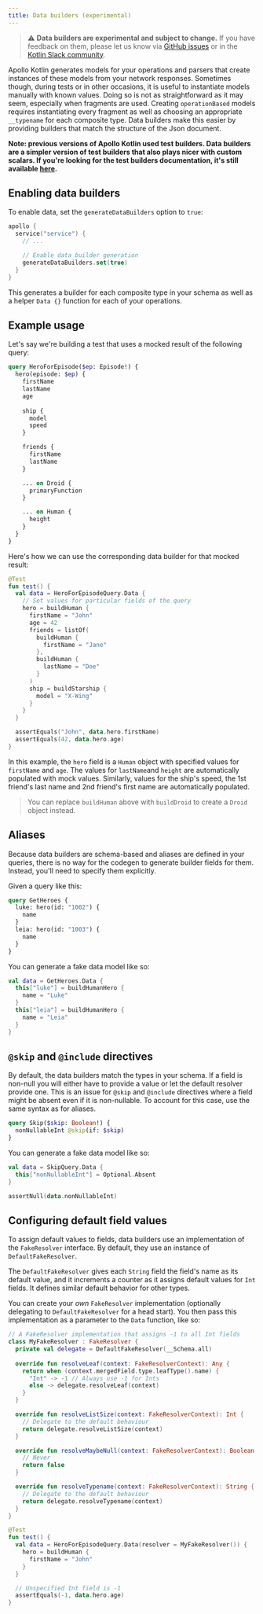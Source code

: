 ```yaml
---
title: Data builders (experimental)
---
```


> ⚠️ **Data builders are experimental and subject to change.** If you have feedback on them, please let us know via [GitHub issues](https://github.com/apollographql/apollo-android/issues/new?assignees=&labels=Type%3A+Bug&template=bug_report.md&title=[Data%20Builders]) or in the [Kotlin Slack community](https://slack.kotl.in/).

Apollo Kotlin generates models for your operations and parsers that create instances of these models from your network responses. Sometimes though, during tests or in other occasions, it is useful to instantiate models manually with known values. Doing so is not as straightforward as it may seem, especially when fragments are used. Creating `operationBased` models requires instantiating every fragment as well as choosing an appropriate `__typename` for each composite type. Data builders make this easier by providing builders that match the structure of the Json document.

__Note: previous versions of Apollo Kotlin used test builders. Data builders are a simpler version of test builders that also plays nicer with custom scalars. If you're looking for the test builders documentation, it's still available [here](./test-builders).__

## Enabling data builders

To enable data, set the `generateDataBuilders` option to `true`:

```kotlin title="build.gradle[.kts]"
apollo {
  service("service") {
    // ...

    // Enable data builder generation
    generateDataBuilders.set(true)
  }
}
```

This generates a builder for each composite type in your schema as well as a helper `Data {}` function for each of your operations.

## Example usage

Let's say we're building a test that uses a mocked result of the following query:

```graphql
query HeroForEpisode($ep: Episode!) {
  hero(episode: $ep) {
    firstName
    lastName
    age
    
    ship {
      model
      speed
    }

    friends {
      firstName
      lastName
    }

    ... on Droid {
      primaryFunction
    }

    ... on Human {
      height
    }
  }
}
```

Here's how we can use the corresponding data builder for that mocked result:

```kotlin
@Test
fun test() {
  val data = HeroForEpisodeQuery.Data {
    // Set values for particular fields of the query
    hero = buildHuman {
      firstName = "John"
      age = 42
      friends = listOf(
        buildHuman {
          firstName = "Jane"
        }, 
        buildHuman {
          lastName = "Doe"
        }
      )
      ship = buildStarship {
        model = "X-Wing"
      }
    }
  }

  assertEquals("John", data.hero.firstName)
  assertEquals(42, data.hero.age)
}
```

In this example, the `hero` field is a `Human` object with specified values for `firstName` and `age`. The values for `lastName`and `height` are automatically populated with mock values.
Similarly, values for the ship's speed, the 1st friend's last name and 2nd friend's first name are automatically populated.

> You can replace `buildHuman` above with `buildDroid` to create a `Droid` object instead.

## Aliases 

Because data builders are schema-based and aliases are defined in your queries, there is no way for the codegen to generate builder fields for them. Instead, you'll need to specify them explicitly.

Given a query like this:

```graphql
query GetHeroes {
  luke: hero(id: "1002") {
    name
  }
  leia: hero(id: "1003") {
    name
  }
}
```

You can generate a fake data model like so:

```kotlin
val data = GetHeroes.Data {
  this["luke"] = buildHumanHero {
    name = "Luke"
  }
  this["leia"] = buildHumanHero {
    name = "Leia"
  }
}
```

## `@skip` and `@include` directives

By default, the data builders match the types in your schema. If a field is non-null you will either have to provide a value or let the default resolver provide one. This is an issue for `@skip` and `@include` directives where a field might be absent even if it is non-nullable. To account for this case, use the same syntax as for aliases. 

```graphql
query Skip($skip: Boolean!) {
  nonNullableInt @skip(if: $skip)
}
```

You can generate a fake data model like so:

```kotlin
val data = SkipQuery.Data {
  this["nonNullableInt"] = Optional.Absent
}

assertNull(data.nonNullableInt) 
```

## Configuring default field values

To assign default values to fields, data builders use an implementation of the `FakeResolver` interface. By default, they use an instance of `DefaultFakeResolver`.

The `DefaultFakeResolver` gives each `String` field the field's name as its default value, and it increments a counter as it assigns default values for `Int` fields. It defines similar default behavior for other types.

You can create your _own_ `FakeResolver` implementation (optionally delegating to `DefaultFakeResolver` for a head start). You then pass this implementation as a parameter to the `Data` function, like so:

```kotlin {6}
// A FakeResolver implementation that assigns -1 to all Int fields
class MyFakeResolver : FakeResolver {
  private val delegate = DefaultFakeResolver(__Schema.all)
  
  override fun resolveLeaf(context: FakeResolverContext): Any {
    return when (context.mergedField.type.leafType().name) {
      "Int" -> -1 // Always use -1 for Ints
      else -> delegate.resolveLeaf(context) 
    }
  }

  override fun resolveListSize(context: FakeResolverContext): Int {
    // Delegate to the default behaviour
    return delegate.resolveListSize(context)
  }

  override fun resolveMaybeNull(context: FakeResolverContext): Boolean {
    // Never 
    return false
  }

  override fun resolveTypename(context: FakeResolverContext): String {
    // Delegate to the default behaviour
    return delegate.resolveTypename(context)
  }
}

@Test
fun test() {
  val data = HeroForEpisodeQuery.Data(resolver = MyFakeResolver()) {
    hero = buildHuman {
      firstName = "John"
    }
  }

  // Unspecified Int field is -1
  assertEquals(-1, data.hero.age)
}
```
